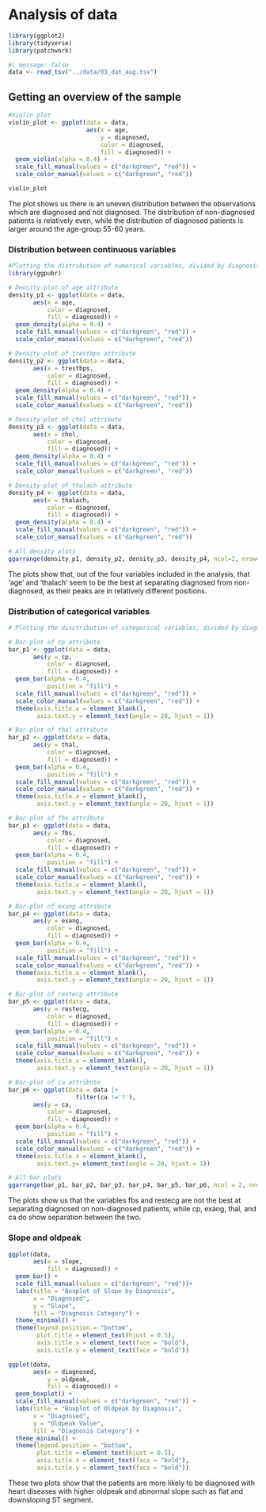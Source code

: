 # Analysis of data

```r
library(ggplot2)
library(tidyverse)
library(patchwork)
```

```r
#| message: false
data <- read_tsv("../data/03_dat_aug.tsv")
```

## Getting an overview of the sample

```r
#Violin plot
violin_plot <- ggplot(data = data,
                      aes(x = age,
                          y = diagnosed,
                          color = diagnosed,
                          fill = diagnosed)) +
  geom_violin(alpha = 0.4) +
  scale_fill_manual(values = c("darkgreen", "red")) +
  scale_color_manual(values = c("darkgreen", "red"))

violin_plot

```

The plot shows us there is an uneven distribution between the observations which are diagnosed and not diagnosed. The distribution of non-diagnosed patients is relatively even, while the distribution of diagnosed patients is larger around the age-group 55-60 years.

### Distribution between continuous variables

```r
#Plotting the distribution of numerical variables, divided by diagnosis
library(ggpubr)

# Density-plot of age attribute
density_p1 <- ggplot(data = data,
       aes(x = age,
           color = diagnosed,
           fill = diagnosed)) +
  geom_density(alpha = 0.4) +
  scale_fill_manual(values = c("darkgreen", "red")) +
  scale_color_manual(values = c("darkgreen", "red"))

# Density-plot of trestbps attribute
density_p2 <- ggplot(data = data,
       aes(x = trestbps,
           color = diagnosed,
           fill = diagnosed)) +
  geom_density(alpha = 0.4) +
  scale_fill_manual(values = c("darkgreen", "red")) +
  scale_color_manual(values = c("darkgreen", "red"))

# Density-plot of chol attribute
density_p3 <- ggplot(data = data,
       aes(x = chol,
           color = diagnosed,
           fill = diagnosed)) +
  geom_density(alpha = 0.4) +
  scale_fill_manual(values = c("darkgreen", "red")) +
  scale_color_manual(values = c("darkgreen", "red"))

# Density-plot of thalach attribute
density_p4 <- ggplot(data = data,
       aes(x = thalach,
           color = diagnosed,
           fill = diagnosed)) +
  geom_density(alpha = 0.4) +
  scale_fill_manual(values = c("darkgreen", "red")) +
  scale_color_manual(values = c("darkgreen", "red"))

# All density plots
ggarrange(density_p1, density_p2, density_p3, density_p4, ncol=2, nrow=2, common.legend = TRUE, legend = "bottom")
```

The plots show that, out of the four variables included in the analysis, that 'age' and 'thalach' seem to be the best at separating diagnosed from non-diagnosed, as their peaks are in relatively different positions.

### Distribution of categorical variables

```r
# Plotting the disctribution of categorical variables, divided by diagnosis

# Bar-plot of cp attribute
bar_p1 <- ggplot(data = data,
       aes(y = cp,
           color = diagnosed,
           fill = diagnosed)) +
  geom_bar(alpha = 0.4,
           position = "fill") +
  scale_fill_manual(values = c("darkgreen", "red")) +
  scale_color_manual(values = c("darkgreen", "red")) +
  theme(axis.title.x = element_blank(),
        axis.text.y = element_text(angle = 20, hjust = 1))

# Bar-plot of thal attribute
bar_p2 <- ggplot(data = data,
       aes(y = thal,
           color = diagnosed,
           fill = diagnosed)) +
  geom_bar(alpha = 0.4,
           position = "fill") +
  scale_fill_manual(values = c("darkgreen", "red")) +
  scale_color_manual(values = c("darkgreen", "red")) +
  theme(axis.title.x = element_blank(),
        axis.text.y = element_text(angle = 20, hjust = 1))

# Bar-plot of fbs attribute
bar_p3 <- ggplot(data = data,
       aes(y = fbs,
           color = diagnosed,
           fill = diagnosed)) +
  geom_bar(alpha = 0.4,
           position = "fill") +
  scale_fill_manual(values = c("darkgreen", "red")) +
  scale_color_manual(values = c("darkgreen", "red")) +
  theme(axis.title.x = element_blank(),
        axis.text.y = element_text(angle = 20, hjust = 1))

# Bar-plot of exang attribute
bar_p4 <- ggplot(data = data,
       aes(y = exang,
           color = diagnosed,
           fill = diagnosed)) +
  geom_bar(alpha = 0.4,
           position = "fill") +
  scale_fill_manual(values = c("darkgreen", "red")) +
  scale_color_manual(values = c("darkgreen", "red")) +
  theme(axis.title.x = element_blank(),
        axis.text.y = element_text(angle = 20, hjust = 1))

# Bar-plot of restecg attribute
bar_p5 <- ggplot(data = data,
       aes(y = restecg,
           color = diagnosed,
           fill = diagnosed)) +
  geom_bar(alpha = 0.4,
           position = "fill") +
  scale_fill_manual(values = c("darkgreen", "red")) +
  scale_color_manual(values = c("darkgreen", "red")) +
  theme(axis.title.x = element_blank(),
        axis.text.y = element_text(angle = 20, hjust = 1))

# Bar-plot of ca attribute
bar_p6 <- ggplot(data = data |> 
                   filter(ca !='?'),
       aes(y = ca,
           color = diagnosed,
           fill = diagnosed)) +
  geom_bar(alpha = 0.4,
           position = "fill") +
  scale_fill_manual(values = c("darkgreen", "red")) +
  scale_color_manual(values = c("darkgreen", "red")) +
  theme(axis.title.x = element_blank(),
        axis.text.y= element_text(angle = 20, hjust = 1))

# All bar plots
ggarrange(bar_p1, bar_p2, bar_p3, bar_p4, bar_p5, bar_p6, ncol = 2, nrow = 3, common.legend = TRUE, legend = "bottom")


```

The plots show us that the variables fbs and restecg are not the best at separating diagnosed on non-diagnosed patients, while cp, exang, thal, and ca do show separation between the two.

### Slope and oldpeak

```r
ggplot(data, 
       aes(x = slope, 
           fill = diagnosed)) + 
  geom_bar() +
  scale_fill_manual(values = c("darkgreen", "red"))+
  labs(title = "Boxplot of Slope by Diagnosis",
       x = "Diagnosed",
       y = "Slope",
       fill = "Diagnosis Category") +
  theme_minimal() +
  theme(legend.position = "bottom",  
        plot.title = element_text(hjust = 0.5),  
        axis.title.x = element_text(face = "bold"), 
        axis.title.y = element_text(face = "bold")) 
```

```r
ggplot(data, 
       aes(x = diagnosed, 
           y = oldpeak, 
           fill = diagnosed)) + 
  geom_boxplot() +
  scale_fill_manual(values = c("darkgreen", "red")) + 
  labs(title = "Boxplot of Oldpeak by Diagnosis",
       x = "Diagnosed",
       y = "Oldpeak Value",
       fill = "Diagnosis Category") +
  theme_minimal() +  
  theme(legend.position = "bottom",  
        plot.title = element_text(hjust = 0.5), 
        axis.title.x = element_text(face = "bold"), 
        axis.title.y = element_text(face = "bold")) 
```

These two plots show that the patients are more likely to be diagnosed with heart diseases with higher oldpeak and abnormal slope such as flat and downsloping ST segment.
